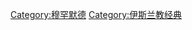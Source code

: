 {{Commonscat|Hadith}}
{{Catmore}}

[[Category:穆罕默德|Category:穆罕默德]]
[[Category:伊斯兰教经典|Category:伊斯兰教经典]]